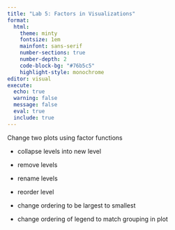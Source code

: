 ```yaml
---
title: "Lab 5: Factors in Visualizations"
format: 
  html: 
    theme: minty
    fontsize: 1em
    mainfont: sans-serif
    number-sections: true
    number-depth: 2
    code-block-bg: "#76b5c5"
    highlight-style: monochrome
editor: visual
execute: 
  echo: true
  warning: false
  message: false
  eval: true
  include: true
---
```


Change two plots using factor functions

- collapse levels into new level
- remove levels
- rename levels
- reorder level

* change ordering to be largest to smallest 
* change ordering of legend to match grouping in plot